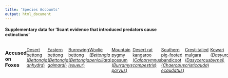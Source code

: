 ```yaml
---
title: 'Species Accounts'
output: html_document
---
```


#### Supplementary data for 'Scant evidence that introduced predators cause extinctions'

::::{style="display: flex;"}
:::{}
### Accused on Foxes
[Desert bettong (_Bettongia anhydra_)](pages/Fox_Bettongia_anhydra.html)
 
[Eastern bettong (_Bettongia gaimardi_)](pages/Fox_Bettongia_gaimardi.html)
 
[Burrowing bettong (_Bettongia lesueur_)](pages/Fox_Bettongia_lesueur.html)
 
[Woylie (_Bettongia penicillata_)](pages/Fox_Bettongia_penicillata.html)
 
[Mountain pygmy possum (_Burramys parvus_)](pages/Fox_Burramys_parvus.html)
 
[Desert rat kangaroo (_Caloprymnus campestris_)](pages/Fox_Caloprymnus_campestris.html)
 
[Southern pig-footed bandicoot (_Chaeropus ecaudatus_)](pages/Fox_Chaeropus_ecaudatus.html)
 
[Crest-tailed mulgara (_Dasycercus cristicauda_)](pages/Fox_Dasycercus_cristicauda.html)
 
[Kowari (_Dasyuroides byrnei_)](pages/Fox_Dasyuroides_byrnei.html)
 
[Western quoll (_Dasyurus geoffroii_)](pages/Fox_Dasyurus_geoffroii.html)
 
[Northern quoll (_Dasyurus hallucatus_)](pages/Fox_Dasyurus_hallucatus.html)
 
[Tiger quoll (_Dasyurus maculatus_)](pages/Fox_Dasyurus_maculatus.html)
 
[Eastern quoll (_Dasyurus viverrinus_)](pages/Fox_Dasyurus_viverrinus.html)
 
[Golden bandicoot (_Isoodon auratus_)](pages/Fox_Isoodon_auratus.html)
 
[Lake Mackay hare-wallaby (_Lagorchestes asomatus_)](pages/Fox_Lagorchestes_asomatus.html)
 
[Rufous hare-wallaby (_Lagorchestes hirsutus_)](pages/Fox_Lagorchestes_hirsutus.html)
 
[Banded hare-wallaby (_Lagostrophus fasciatus_)](pages/Fox_Lagostrophus_fasciatus.html)
 
[Lesser stick-nest rat (_Leporillus apicalis_)](pages/Fox_Leporillus_apicalis.html)
 
[Greater stick-nest rat (_Leporillus conditor_)](pages/Fox_Leporillus_conditor.html)
 
[Parma wallaby (_Macropus parma_)](pages/Fox_Macropus_parma.html)
 
[Bilby (_Macrotis lagotis_)](pages/Fox_Macrotis_lagotis.html)
 
[Lesser bilby (_Macrotis leucura_)](pages/Fox_Macrotis_leucura.html)
 
[Broad-toothed mouse (_Mastacomys fuscus_)](pages/Fox_Mastacomys_fuscus.html)
 
[Numbat (_Myrmecobius fasciatus_)](pages/Fox_Myrmecobius_fasciatus.html)
 
[Toolache wallaby (_Notamacropus greyi_)](pages/Fox_Notamacropus_greyi.html)
 
[Short-tailed hopping mouse (_Notomys amplus_)](pages/Fox_Notomys_amplus.html)
 
[Fawn hopping mouse (_Notomys cervinus_)](pages/Fox_Notomys_cervinus.html)
 
[Dusky hopping mouse (_Notomys fuscus_)](pages/Fox_Notomys_fuscus.html)
 
[Bridled nail-tail wallaby (_Onychogalea fraenata_)](pages/Fox_Onychogalea_fraenata.html)
 
[Crescent nail-tail wallaby (_Onychogalea lunata_)](pages/Fox_Onychogalea_lunata.html)
 
[Platypus (_Ornithorhynchus anatinus_)](pages/Fox_Ornithorhynchus_anatinus.html)
 
[Dibbler (_Parantechinus apicalis_)](pages/Fox_Parantechinus_apicalis.html)
 
[Western barred bandicoot (_Perameles bougainville_)](pages/Fox_Perameles_bougainville.html)
 
[Desert bandicoot (_Perameles eremiana_)](pages/Fox_Perameles_eremiana.html)
 
[Eastern barred bandicoot (_Perameles gunnii_)](pages/Fox_Perameles_gunnii.html)
 
[Black-footed rock-wallaby (_Petrogale lateralis_)](pages/Fox_Petrogale_lateralis.html)
 
[Brush-tailed rock-wallaby (_Petrogale penicillata_)](pages/Fox_Petrogale_penicillata.html)
 
[Yellow-footed rock-wallaby (_Petrogale xanthopus_)](pages/Fox_Petrogale_xanthopus.html)
 
[Red-tailed phascogale (_Phascogale calura_)](pages/Fox_Phascogale_calura.html)
 
[Brush-tailed phascogale (_Phascogale tapoatafa_)](pages/Fox_Phascogale_tapoatafa.html)
 
[Gilbert's potoroo (_Potorous gilbertii_)](pages/Fox_Potorous_gilbertii.html)
 
[Long-footed potoroo (_Potorous longipes_)](pages/Fox_Potorous_longipes.html)
 
[Long-nosed potoroo (_Potorous tridactylus_)](pages/Fox_Potorous_tridactylus.html)
 
[Western ringtail possum (_Pseudocheirus occidentalis_)](pages/Fox_Pseudocheirus_occidentalis.html)
 
[Plains rat (_Pseudomys australis_)](pages/Fox_Pseudomys_australis.html)
 
[Gould's mouse (_Pseudomys fieldi_)](pages/Fox_Pseudomys_fieldi.html)
 
[Smoky mouse (_Pseudomys fumeus_)](pages/Fox_Pseudomys_fumeus.html)
 
[Blue-gray mouse (_Pseudomys glaucus_)](pages/Fox_Pseudomys_glaucus.html)
 
[New Holland mouse (_Pseudomys novaehollandiae_)](pages/Fox_Pseudomys_novaehollandiae.html)
 
[Western mouse (_Pseudomys occidentalis_)](pages/Fox_Pseudomys_occidentalis.html)
 
[Hastings River mouse (_Pseudomys oralis_)](pages/Fox_Pseudomys_oralis.html)
 
[Heath mouse (_Pseudomys shortridgei_)](pages/Fox_Pseudomys_shortridgei.html)
 
[Quokka (_Setonix brachyurus_)](pages/Fox_Setonix_brachyurus.html)
 
[Julia Creek dunnart (_Sminthopsis douglasi_)](pages/Fox_Sminthopsis_douglasi.html)
 
[Sandhill dunnart (_Sminthopsis psammophila_)](pages/Fox_Sminthopsis_psammophila.html)
 
[Water mouse (_Xeromys myoides_)](pages/Fox_Xeromys_myoides.html)
 
[Central rock rat (_Zyzomys pedunculatus_)](pages/Fox_Zyzomys_pedunculatus.html)
 
:::
:::{}
        
        
:::
:::{}
### Accused on Cats
[Fawn antechinus (_Antechinus bellus_)](pages/Cat_Antechinus_bellus.html)
 
[Desert bettong (_Bettongia anhydra_)](pages/Cat_Bettongia_anhydra.html)
 
[Eastern bettong (_Bettongia gaimardi_)](pages/Cat_Bettongia_gaimardi.html)
 
[Burrowing bettong (_Bettongia lesueur_)](pages/Cat_Bettongia_lesueur.html)
 
[Woylie (_Bettongia penicillata_)](pages/Cat_Bettongia_penicillata.html)
 
[Northern bettong (_Bettongia tropica_)](pages/Cat_Bettongia_tropica.html)
 
[Mountain pygmy possum (_Burramys parvus_)](pages/Cat_Burramys_parvus.html)
 
[Desert rat kangaroo (_Caloprymnus campestris_)](pages/Cat_Caloprymnus_campestris.html)
 
[Southern pig-footed bandicoot (_Chaeropus ecaudatus_)](pages/Cat_Chaeropus_ecaudatus.html)
 
[White-footed rabbit rat (_Conilurus albipes_)](pages/Cat_Conilurus_albipes.html)
 
[Capricorn rabbit rat (_Conilurus capricornensis_)](pages/Cat_Conilurus_capricornensis.html)
 
[Brush-tailed rabbit rat (_Conilurus penicillatus_)](pages/Cat_Conilurus_penicillatus.html)
 
[Crest-tailed mulgara (_Dasycercus cristicauda_)](pages/Cat_Dasycercus_cristicauda.html)
 
[Western quoll (_Dasyurus geoffroii_)](pages/Cat_Dasyurus_geoffroii.html)
 
[Northern quoll (_Dasyurus hallucatus_)](pages/Cat_Dasyurus_hallucatus.html)
 
[Tiger quoll (_Dasyurus maculatus_)](pages/Cat_Dasyurus_maculatus.html)
 
[Eastern quoll (_Dasyurus viverrinus_)](pages/Cat_Dasyurus_viverrinus.html)
 
[Eastern false pipistrelle (_Falsistrellus tasmaniensis_)](pages/Cat_Falsistrellus_tasmaniensis.html)
 
[Arnhem leaf-nosed bat (_Hipposideros inornatus_)](pages/Cat_Hipposideros_inornatus.html)
 
[Golden bandicoot (_Isoodon auratus_)](pages/Cat_Isoodon_auratus.html)
 
[Lake Mackay hare-wallaby (_Lagorchestes asomatus_)](pages/Cat_Lagorchestes_asomatus.html)
 
[Rufous hare-wallaby (_Lagorchestes hirsutus_)](pages/Cat_Lagorchestes_hirsutus.html)
 
[Banded hare-wallaby (_Lagostrophus fasciatus_)](pages/Cat_Lagostrophus_fasciatus.html)
 
[Lesser stick-nest rat (_Leporillus apicalis_)](pages/Cat_Leporillus_apicalis.html)
 
[Greater stick-nest rat (_Leporillus conditor_)](pages/Cat_Leporillus_conditor.html)
 
[Parma wallaby (_Macropus parma_)](pages/Cat_Macropus_parma.html)
 
[Bilby (_Macrotis lagotis_)](pages/Cat_Macrotis_lagotis.html)
 
[Lesser bilby (_Macrotis leucura_)](pages/Cat_Macrotis_leucura.html)
 
[Broad-toothed mouse (_Mastacomys fuscus_)](pages/Cat_Mastacomys_fuscus.html)
 
[Black-footed tree-rat (_Mesembriomys gouldii_)](pages/Cat_Mesembriomys_gouldii.html)
 
[Golden-backed tree-rat (_Mesembriomys macrurus_)](pages/Cat_Mesembriomys_macrurus.html)
 
[Numbat (_Myrmecobius fasciatus_)](pages/Cat_Myrmecobius_fasciatus.html)
 
[Short-tailed hopping mouse (_Notomys amplus_)](pages/Cat_Notomys_amplus.html)
 
[Northern hopping mouse (_Notomys aquilo_)](pages/Cat_Notomys_aquilo.html)
 
[Fawn hopping mouse (_Notomys cervinus_)](pages/Cat_Notomys_cervinus.html)
 
[Dusky hopping mouse (_Notomys fuscus_)](pages/Cat_Notomys_fuscus.html)
 
[Long-tailed hopping mouse (_Notomys longicaudatus_)](pages/Cat_Notomys_longicaudatus.html)
 
[Big-eared hopping mouse (_Notomys macrotis_)](pages/Cat_Notomys_macrotis.html)
 
[Darling Downs hopping mouse (_Notomys mordax_)](pages/Cat_Notomys_mordax.html)
 
[Bridled nail-tail wallaby (_Onychogalea fraenata_)](pages/Cat_Onychogalea_fraenata.html)
 
[Crescent nail-tail wallaby (_Onychogalea lunata_)](pages/Cat_Onychogalea_lunata.html)
 
[Platypus (_Ornithorhynchus anatinus_)](pages/Cat_Ornithorhynchus_anatinus.html)
 
[Dibbler (_Parantechinus apicalis_)](pages/Cat_Parantechinus_apicalis.html)
 
[Western barred bandicoot (_Perameles bougainville_)](pages/Cat_Perameles_bougainville.html)
 
[Desert bandicoot (_Perameles eremiana_)](pages/Cat_Perameles_eremiana.html)
 
[Eastern barred bandicoot (_Perameles gunnii_)](pages/Cat_Perameles_gunnii.html)
 
[Monjon (_Petrogale burbidgei_)](pages/Cat_Petrogale_burbidgei.html)
 
[Nabarlek (_Petrogale concinna_)](pages/Cat_Petrogale_concinna.html)
 
[Black-footed rock-wallaby (_Petrogale lateralis_)](pages/Cat_Petrogale_lateralis.html)
 
[Brush-tailed rock-wallaby (_Petrogale penicillata_)](pages/Cat_Petrogale_penicillata.html)
 
[Mount Claro rock-wallaby (_Petrogale sharmani_)](pages/Cat_Petrogale_sharmani.html)
 
[Yellow-footed rock-wallaby (_Petrogale xanthopus_)](pages/Cat_Petrogale_xanthopus.html)
 
[Red-tailed phascogale (_Phascogale calura_)](pages/Cat_Phascogale_calura.html)
 
[Northern brush-tailed phascogale (_Phascogale pirata_)](pages/Cat_Phascogale_pirata.html)
 
[Brush-tailed phascogale (_Phascogale tapoatafa_)](pages/Cat_Phascogale_tapoatafa.html)
 
[Golden-tipped bat (_Phoniscus papuensis_)](pages/Cat_Phoniscus_papuensis.html)
 
[Gilbert's potoroo (_Potorous gilbertii_)](pages/Cat_Potorous_gilbertii.html)
 
[Long-footed potoroo (_Potorous longipes_)](pages/Cat_Potorous_longipes.html)
 
[Broad-faced potoroo (_Potorous platyops_)](pages/Cat_Potorous_platyops.html)
 
[Long-nosed potoroo (_Potorous tridactylus_)](pages/Cat_Potorous_tridactylus.html)
 
[Alexandria false antechinus (_Pseudantechinus mimulus_)](pages/Cat_Pseudantechinus_mimulus.html)
 
[Western ringtail possum (_Pseudocheirus occidentalis_)](pages/Cat_Pseudocheirus_occidentalis.html)
 
[Long-eared mouse (_Pseudomys auritus_)](pages/Cat_Pseudomys_auritus.html)
 
[Plains rat (_Pseudomys australis_)](pages/Cat_Pseudomys_australis.html)
 
[Gould's mouse (_Pseudomys fieldi_)](pages/Cat_Pseudomys_fieldi.html)
 
[Smoky mouse (_Pseudomys fumeus_)](pages/Cat_Pseudomys_fumeus.html)
 
[Blue-gray mouse (_Pseudomys glaucus_)](pages/Cat_Pseudomys_glaucus.html)
 
[New Holland mouse (_Pseudomys novaehollandiae_)](pages/Cat_Pseudomys_novaehollandiae.html)
 
[Western mouse (_Pseudomys occidentalis_)](pages/Cat_Pseudomys_occidentalis.html)
 
[Hastings River mouse (_Pseudomys oralis_)](pages/Cat_Pseudomys_oralis.html)
 
[Heath mouse (_Pseudomys shortridgei_)](pages/Cat_Pseudomys_shortridgei.html)
 
[Quokka (_Setonix brachyurus_)](pages/Cat_Setonix_brachyurus.html)
 
[Kakadu dunnart (_Sminthopsis bindi_)](pages/Cat_Sminthopsis_bindi.html)
 
[Carpentarian dunnart (_Sminthopsis butleri_)](pages/Cat_Sminthopsis_butleri.html)
 
[Julia Creek dunnart (_Sminthopsis douglasi_)](pages/Cat_Sminthopsis_douglasi.html)
 
[Sandhill dunnart (_Sminthopsis psammophila_)](pages/Cat_Sminthopsis_psammophila.html)
 
[Scaly-tailed possum (_Wyulda squamicaudata_)](pages/Cat_Wyulda_squamicaudata.html)
 
[Water mouse (_Xeromys myoides_)](pages/Cat_Xeromys_myoides.html)
 
[Arnhem Land rock rat (_Zyzomys maini_)](pages/Cat_Zyzomys_maini.html)
 
[Carpentarian rock rat (_Zyzomys palatalis_)](pages/Cat_Zyzomys_palatalis.html)
 
[Central rock rat (_Zyzomys pedunculatus_)](pages/Cat_Zyzomys_pedunculatus.html)
 
:::
::::
